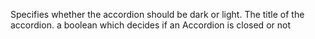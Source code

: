 
<Meta
  title="Accordion"
  subtitle="The Accordion opens and closes when clicked on."
/>
<PropsTable>
  <PropsTableRow value="dark" type="boolean" default="false" optional>
    Specifies whether the accordion should be dark or light.
  </PropsTableRow>
  <PropsTableRow value="title" type="string" required>
    The title of the accordion.
  </PropsTableRow>
  <PropsTableRow value="open" type="boolean" default="false" optional>
    a boolean which decides if an Accordion is closed or not
  </PropsTableRow>
</PropsTable>
<ExampleLoader example="Accordion.tsx" />

